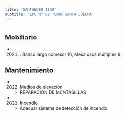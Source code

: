 ```yaml
---
title: 'SANTANDER 1150'
subtitle: 'EPC N° 02 TOMAS SANTA COLOMA'
---
```


#


## Mobiliario

*  (2021) : Banco largo comedor 16, Mesa usos múltiples 8 





## Mantenimiento

*  (2022) Medios de elevación 
    + REPARACIÓN DE MONTASILLAS

*  (2021) Incendio 
    + Adecuar sistema de detección de incendio



